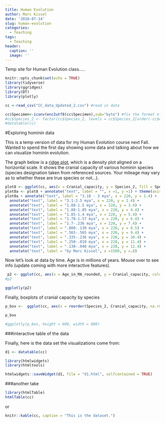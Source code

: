 ```yaml
---
title: Human Evolution
author: Marc Kissel
date: '2018-07-14'
slug: human-evolution
categories:
  - Teaching
tags:
  - Teaching
header:
  caption: ''
  image: ''
---
```


Temp site for Human Evolution class.....


```r
knitr::opts_chunk$set(echo = TRUE)
library(tidyverse)
library(ggridges)
library(DT)
library(plotly)
```






```r
cc <-read_csv("CC_data_Updated_2.csv") #read in data

cc$Specimen<-iconv(enc2utf8(cc$Specimen),sub="byte") #fix the format of Specimen col
#cc$Species_2 <- factor(cc$Species_2, levels = cc$Species_2[order(-cc$Age_in_MA_rounded)])
#datatable(cc)
```


#Exploring hominin data

This is a temp version of data for my Human Evolution course next Fall. Wanted to spend the first day showing some data and talking about how we can visualize hominin evolution.

The graph below is a [ridge plot](https://cran.r-project.org/web/packages/ggridges/vignettes/introduction.html), which is a density plot aligned on a horizontal scale. It shows the cranial capacity of various hominin species (species designation taken from referenced sources. Your mileage may vary as to whether these are true species or not...).

```r
plot8 <- ggplot(cc, aes(x = Cranial_capacity, y = Species_2, fill = Species_2)) + geom_density_ridges() + theme_ridges() + labs(title = "plot of cranial size in CC", subtitle = "data from Schoenemann 2013 & Hawks et al 2017")
plot8a <- plot8 + annotate("text", label = "", x =1, y =1) + theme(axis.title.y = element_blank())
plot8a + annotate("text", label = "3.18 - 3 mya", x = 220, y = 1.4) +
  annotate("text", label = "3.1-2.5 mya", x = 220, y = 2.4) +
  annotate("text", label = "1.88-1.5 mya", x = 220, y = 3.4) +
  annotate("text", label = "1.88-1.85 mya", x = 220, y = 4.4) +
  annotate("text", label = "1.85-1.4 mya", x = 220, y = 5.4) +
  annotate("text", label = "1.78-1.57 mya", x = 220, y = 6.4) +
  annotate("text", label = "1.7-.236 mya", x = 220, y = 7.4) +
  annotate("text", label = ".800-.130 mya", x = 220, y = 8.5) +
  annotate("text", label = ".565-.565 mya", x = 220, y = 9.4) +
  annotate("text", label = ".335-.236 mya", x = 220, y = 10.4) +
  annotate("text", label = ".250-.010 mya", x = 220, y = 11.4) +
  annotate("text", label = ".130-.040 mya", x = 220, y = 12.4) +
  annotate("text", label = "by Marc Kissel", x =1500, y =.8)
```


Now let's look at data by time. Age is in millions of years. Mouse over to see info (update coming with more interactive features).

```r

 p2 <- ggplot(cc, aes(x = Age_in_MA_rounded, y = Cranial_capacity, color = Species_2, label = Specimen)) + geom_point() 
#p2
```



```r
ggplotly(p2)

```


Finally, boxplots of cranial capacity by species



```r
p_box <-  ggplot(cc, aes(x = reorder(Species_2, Cranial_capacity, na.rm = TRUE) , y = Cranial_capacity, fill = Species_2)) + geom_boxplot() + coord_flip() +labs(y= "Cranial Capacity", x = NULL)

p_box

#ggplotly(p_box, height = 600, width = 800)
```





###interactive table of the data

Finally, here is the data set the visualizations come from:

```r
d1 <- datatable(cc)
```



```r
library(htmlwidgets)
library(htmltools)

htmlwidgets::saveWidget(d1, file = "d1.html", selfcontained = TRUE)

```



###another take

```r
library(htmlTable)
htmlTable(cc)
```

or

```r
knitr::kable(cc, caption = "This is the dataset.")
```

